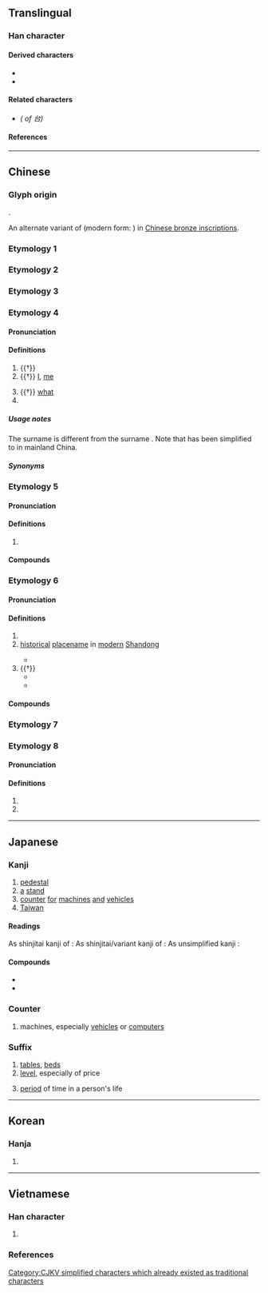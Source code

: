 {{also|臺|檯|颱|枱|合}}
{{character info}}
==Translingual==
{{stroke order|strokes=5}}
{{ja-forms|台|台|[[臺]]/台}}

===Han character===
{{Han char|rn=30|rad=口|as=02|sn=5|four=23600|canj=IR|ids=⿱厶口}}

====Derived characters====
* {{l|mul|[[佁]], [[冶]], [[咍]], [[坮]], [[始]], [[孡]], [[𭘚]], [[怡]], [[抬]], [[治]], [[迨]], [[𣅿]], [[胎]], [[枱]], [[殆]], [[𣭆]], [[炲]], [[珆]], [[兘]], [[𤫳]], [[眙]], [[𥙉]], [[秮]], [[𥹋]], [[紿]]([[绐]]), [[耛]], [[𧉟]], [[詒]]([[诒]]), [[貽]]([[贻]]), [[跆]], [[軩]], [[鈶]]([[𬭀]]), [[𣖤]], [[颱]], [[飴]]([[饴]]), [[駘]]([[骀]]), [[𩲥]], [[鮐]]([[鲐]]), [[𩿡]], [[齝]]，[[𠁯]]}}
* {{l|mul|[[乨]], [[刣]], [[𠄩]], [[𠡇]], [[㣍]], [[邰]], [[𪱜]], [[㰧]], [[𢦯]], [[瓵]], [[𠳙]], [[𫨩]], [[𧠜]], [[辝]], [[𩒎]]([[𫖭]]), [[𠼷]], [[苔]], [[笞]], [[㾂]], [[𠊝]], [[怠]], [[枲]], [[炱]], [[𥁐]], [[𫢼]], [[𬆗]], [[𮩻]], [[袬]], [[囼]]}}

====Related characters====
* {{l|mul|[[臺]]}} ''({{w|Traditional Chinese|Traditional form}} of 台)''

====References====
{{Han ref|kx=0172.130|dkj=03246|dj=0384.010|hdz=10575.020|uh=53F0}}

----

==Chinese==

===Glyph origin===
{{Han etym}}
{{Han compound|㠯|口|c1=p|c2=s|t2=mouth|ls=psc}}.

An alternate variant of {{och-l|㠯}} (modern form: {{m|zh|以}}) in [[w:Chinese bronze inscriptions|Chinese bronze inscriptions]].

===Etymology 1===
{{zh-see|臺}}

===Etymology 2===
{{zh-see|颱}}

===Etymology 3===
{{zh-see|檯}}

===Etymology 4===
{{zh-forms}}
{{zh-wp|zh:台姓}}

====Pronunciation====
{{zh-pron
|m=yí
|c=ji4
|h=
|mn=î
|w=
|mc=1
|oc=1,4
|ma=
|cat=a,pron,pn
}}

====Definitions====
{{zh-hanzi}}

# {{†}} {{zh-original|怡|[[happy]], [[pleased]]}}
# {{†}} [[I]], [[me]]
#: {{zh-x|非 台{yí} 小子 敢 行 稱 亂。|It is not '''I''', the little child, who dare to raise a rebellion.|CL|ref=Shangshu}}
# {{†}} [[what]]
# {{surname|zh}}

=====Usage notes=====
The surname {{zh-m|台|tr=Yí}} is different from the surname {{zh-m|臺*|tr=Tái}}. Note that {{lang|zh|臺}} has been simplified to {{lang|zh|台}} in mainland China.

=====Synonyms=====
{{zh-dial|我}}

===Etymology 5===
{{zh-forms}}

====Pronunciation====
{{zh-pron
|m=tāi
|c=toi1
|h=
|mn=thai
|w=1the
|mc=2
|oc=n,1
|ma=
|cat=pn
}}

====Definitions====
{{zh-hanzi}}

# {{zh-used2|p}}

====Compounds====
{{zh-der|天台山|台州}}

===Etymology 6===
{{zh-forms}}

====Pronunciation====
{{zh-pron
|m=tái
|mc=2
|cat=pn,pron
}}

====Definitions====
{{zh-hanzi}}

# {{zh-used|三台|[[name]] of a [[star]]}}
# [[historical]] [[placename]] in [[modern]] [[Shandong]]
#: {{zh-alt-inline|邰}}
#* {{zh-x|^莒 人 伐 我 東 鄙，圍 台{Tái}。邑 不 言 圍，此 其 言 圍 何？||CL|ref={{w2|zh|pref=《|春秋公羊傳註疏|suf=·}}{{w2|zh|s:春秋公羊傳註疏/卷20#襄公十有二年|襄公卷二十|suf=》}} (''Notes and Commentary on the Gongyangzhuan'')}}
# {{†}} {{lb|zh|polite|honorific}} {{n-g|used to address another person or to describe the actions of another person}}
#* {{zh-x|即日 邊 徼 苦 寒，台{tái} 候 何 似？伏 冀 為 國，善 調 寢 興。||CL|ref={{w2|zh|蘇軾}} ([[w:Su Shi|''Su Shi'']]), {{w2|zh|pref=《|s:東坡全集_(四庫全書本)/全覽3#賀韓丞相啓|賀韓丞相啓|suf=》}}}}
#* {{zh-x|^@杜少卿 道：「極 蒙 台{tái} 愛，恕 治 晚 不能 躬 送 了。」|ref=Rulin Waishi}}

====Compounds====
{{zh-der|台山|三台}}

===Etymology 7===
{{zh-see|鮐|v}}

===Etymology 8===
{{zh-forms}}

====Pronunciation====
{{zh-pron
|m=sì
|cat=v,n
}}

====Definitions====
{{zh-hanzi}}

# {{zh-alt-form|嗣}}
# {{zh-alt-form|始}}

----

==Japanese==
{{ja-kanji forms|台|臺}}

===Kanji===
{{ja-kanji|grade=2|rs=口02|kyu=臺}}

# [[pedestal]]
# [[a]] [[stand]]
# [[counter]] [[for]] [[machines]] [[and]] [[vehicles]]
# [[Taiwan]]

====Readings====
As shinjitai kanji of {{ja-l|臺}}:
{{ja-readings
|goon=だい
|kanon=たい
|kun=うてな-, しもべ-, つかさ-, よろこ-ぶ, われ-
|nanori=だい, もと
}}
As shinjitai/variant kanji of {{ja-l|颱}}:
{{ja-readings
|goon=たい
|kanon=たい
}}
As unsimplified kanji {{ja-l|台}}:
{{ja-readings
|goon=い
|kanon=い
}}

====Compounds====
* {{ja-r|仙%台|せん%だい}}
* {{ja-r|台%所|だい%どころ}}

===Counter===
{{ja-pos|だい|counter}}

# machines, especially [[vehicles]] or [[computer]]s
#: {{ja-usex|一%家に一'''%台'''！|いっ%か に いち'''%だい'''！|A '''unit''' in every household! {{q|stock phrase, sometimes humorously used to refer to people}}}}

===Suffix===
{{ja-pos|だい|suffix}}

# [[table]]s, [[bed]]s
# [[level]], especially of price
#: {{ja-usex|100点'''台'''|ひゃく-てん-'''だい'''|around 100 points}}
# [[period]] of time in a person's life

----

==Korean==

===Hanja===
{{ko-hanja|hangeul=[[태]], [[이]], [[대]]|rv=tae, i, dae|mr=t'ae, i, dae}}

# {{rfdef|ko|sort=口02}}

----

==Vietnamese==

===Han character===
{{vi-readings|rs=口02
|hanviet=thai-tdcndg;tdcntd;gdhn, đài-tdcntd;gdhn
|phienthiet=湯來 thang lai, 堂來 đoàng lai
|nom=thơi-tdcndg;tdcntd;gdhn;btcn;taberd, thai-tdcndg;tdcntd;gdhn;taberd, thay-tdcndg;tdcntd;btcn;taberd, hay-tdcndg;tdcntd, đài-tdcntd;btcn, thài-tdcntd, hai-gdhn, đày-btcn
}}

# {{rfdef|vi|sort=口02}}

===References===
<references/>

[[Category:CJKV simplified characters which already existed as traditional characters]]